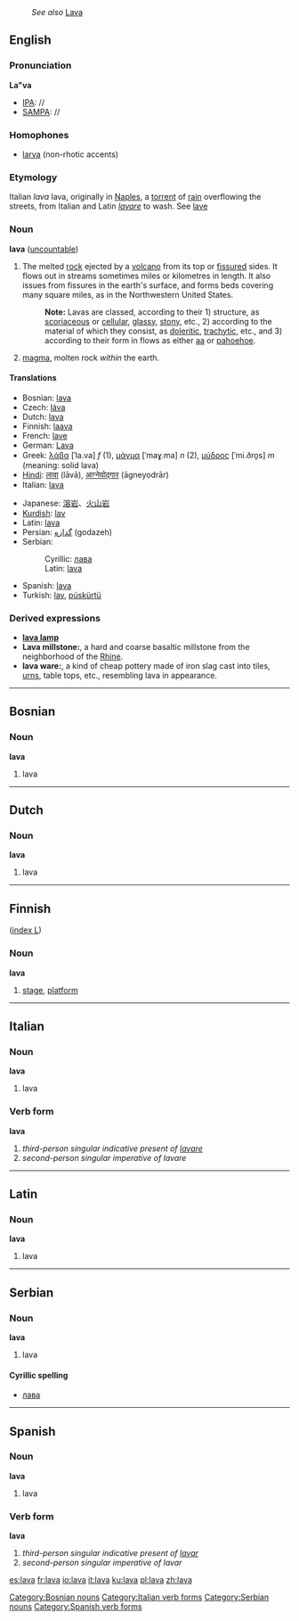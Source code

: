 {{wikipedia}}
:''See also'' [[Lava]]
==English==
===Pronunciation===
'''La"va'''
*[[IPA]]: //
*[[SAMPA]]: //
===Homophones===
*[[larva]] (non-rhotic accents)
===Etymology===
Italian ''lava'' lava, originally in [[Naples]], a [[torrent]] of [[rain]] overflowing the streets, from Italian and Latin ''[[lavare]]'' to wash. See [[lave]]
===Noun===
'''lava''' ([[uncountable]])
#The melted [[rock]] ejected by a [[volcano]] from its top or [[fissure]]d sides. It flows out in streams sometimes miles or kilometres in length. It also issues from fissures in the earth's surface, and forms beds covering many square miles, as in the Northwestern United States.
#:'''Note:''' Lavas are classed, according to their 1) structure, as [[scoriaceous]] or [[cellular]], [[glassy]], [[stony]], etc., 2) according to the material of which they consist, as [[doleritic]], [[trachytic]], etc., and 3) according to their form in flows as either [[aa]] or [[pahoehoe]].
#[[magma]], molten rock ''within'' the earth.

====Translations====
{{top}}
*Bosnian: [[lava#Bosnian|lava]] {{f}}
*Czech: [[láva]] {{f}}
*Dutch: [[lava#Dutch|lava]]
*Finnish: [[laava]]
*French: [[lave]] {{f}}
*German: [[Lava]] {{f}}
*Greek: [[λάβα]] [ˈla.va] ''f'' (1), [[μάγμα]] [ˈmaɣ.ma] ''n'' (2), [[μύδρος]] [ˈmi.ðro̞s] ''m'' (meaning: solid lava)
*[[Hindi]]: [[लावा]] (lāvā), [[आग्नेयोद्गार]] (āgneyodrār)
*Italian: [[lava#Italian|lava]] {{f}}
{{mid}}
*Japanese: [[溶岩]]、[[火山岩]]
*[[Kurdish]]: [[lav]] {{f}}
*Latin: [[lava#Latin|lava]]
*Persian: [[گدازه]] (godazeh)
*Serbian:
*:Cyrillic: [[лава#Serbian|лава]] {{f}}
*:Latin: [[lava#Serbian|lava]] {{f}}
*Spanish: [[lava#Spanish|lava]] {{f}}
*Turkish: [[lav]], [[püskürtü]]
{{bottom}}

===Derived expressions===
*'''[[lava lamp]]'''
*'''Lava millstone:''', a hard and coarse basaltic millstone from the neighborhood of the [[Rhine]].
*'''lava ware:''', a kind of cheap pottery made of iron slag cast into tiles, [[urn]]s, table tops, etc., resembling lava in appearance.

----

==Bosnian==
===Noun===
'''lava''' {{f}}
#lava
[[Category:Bosnian nouns]]

----

==Dutch==
===Noun===
'''lava'''
# lava

----

==Finnish==
([[Wiktionary:Finnish_index_l|index L]])
===Noun===
'''lava'''
#[[stage]], [[platform]]

----

==Italian==
===Noun===
'''lava'''
#lava
===Verb form===
'''lava'''
# ''third-person singular indicative present of [[lavare]]''
# ''second-person singular imperative of lavare''
[[Category:Italian verb forms]]

----

==Latin==
===Noun===
'''lava'''
# lava

----

==Serbian==
===Noun===
'''lava''' {{f}}
#lava
====Cyrillic spelling====
*[[лава#Serbian|лава]]
[[Category:Serbian nouns]]

----

==Spanish==
===Noun===
'''lava''' {{f}}
# lava
===Verb form===
'''lava'''
# ''third-person singular indicative present of [[lavar]]''
# ''second-person singular imperative of lavar''
[[Category:Spanish verb forms]]

[[es:lava]]
[[fr:lava]]
[[io:lava]]
[[it:lava]]
[[ku:lava]]
[[pl:lava]]
[[zh:lava]]